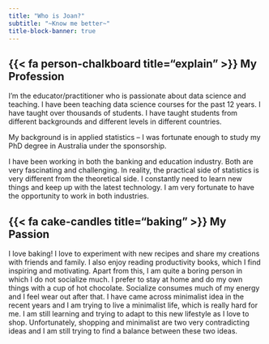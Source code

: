 ```yaml
---
title: "Who is Joan?"
subtitle: "~Know me better~"
title-block-banner: true
---
```


## {{< fa person-chalkboard title="explain" >}} My Profession

I'm the educator/practitioner who is passionate about data science and teaching. I have been teaching data science courses for the past 12 years. I have taught over thousands of students. I have taught students from different backgrounds and different levels in different countries.

My background is in applied statistics -- I was fortunate enough to study my PhD degree in Australia under the sponsorship.

I have been working in both the banking and education industry. Both are very fascinating and challenging. In reality, the practical side of statistics is very different from the theoretical side. I constantly need to learn new things and keep up with the latest technology. I am very fortunate to have the opportunity to work in both industries.

## {{< fa cake-candles title="baking" >}} My Passion

I love baking! I love to experiment with new recipes and share my creations with friends and family. I also enjoy reading productivity books, which I find inspiring and motivating. Apart from this, I am quite a boring person in which I do not socialize much. I prefer to stay at home and do my own things with a cup of hot chocolate. Socialize consumes much of my energy and I feel wear out after that. I have came across minimalist idea in the recent years and I am trying to live a minimalist life, which is really hard for me. I am still learning and trying to adapt to this new lifestyle as I love to shop. Unfortunately, shopping and minimalist are two very contradicting ideas and I am still trying to find a balance between these two ideas.